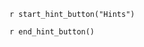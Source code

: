 ::: {.callout-tip #lck-17.00000 collapse=true}

`r start_hint_button("Hints")`

`r end_hint_button()`



:::
